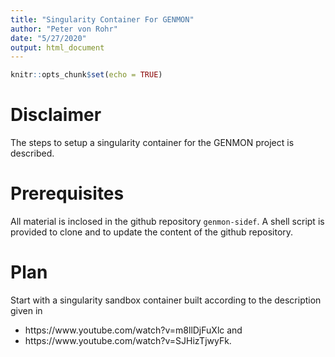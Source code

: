 ```yaml
---
title: "Singularity Container For GENMON"
author: "Peter von Rohr"
date: "5/27/2020"
output: html_document
---
```


```r
knitr::opts_chunk$set(echo = TRUE)
```

# Disclaimer
The steps to setup a singularity container for the GENMON project is described.


# Prerequisites
All material is inclosed in the github repository `genmon-sidef`. A shell script is provided to clone and to update the content of the github repository.


# Plan
Start with a singularity sandbox container built according to the description given in 

* https://www.youtube.com/watch?v=m8llDjFuXlc and 
* https://www.youtube.com/watch?v=SJHizTjwyFk.


